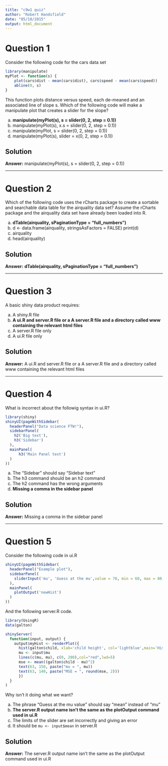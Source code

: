 ```yaml
---
title: "c9w1 quiz"
author: "Robert Handsfield"
date: "05/10/2015"
output: html_document
---
```



# Question 1
Consider the following code for the cars data set

```r
library(manipulate)
myPlot <- function(s) {
    plot(cars$dist - mean(cars$dist), cars$speed - mean(cars$speed))
    abline(0, s)
}
```

This function plots distance versus speed, each de-meaned and an associated line of slope s. Which of the following code will make a manipulate plot that creates a slider for the slope?

a) __manipulate(myPlot(s), s = slider(0, 2, step = 0.1))__  
b) manipulate(myPlot(s), x.s = slider(0, 2, step = 0.1))  
c) manipulate(myPlot, s = slider(0, 2, step = 0.1))  
d) manipulate(myPlot(s), slider = x(0, 2, step = 0.1))  

## Solution
__Answer:__ manipulate(myPlot(s), s = slider(0, 2, step = 0.1))

---

# Question 2
Which of the following code uses the rCharts package to create a sortable and searchable data table for the airquality data set? Assume the rCharts package and the airquality data set have already been loaded into R.

a) __dTable(airquality, sPaginationType = "full_numbers")__  
b) d <- data.frame(airquality, stringsAsFactors = FALSE) print(d)  
c) airquality  
d) head(airquality)  

## Solution
__Answer:__ __dTable(airquality, sPaginationType = "full_numbers")__

---

# Question 3
A basic shiny data product requires:

a) A shiny.R file  
b) __A ui.R and server.R file or a A server.R file and a directory called www containing the relevant html files__  
c) A server.R file only  
d) A ui.R file only  


## Solution
__Answer:__ A ui.R and server.R file or a A server.R file and a directory called www containing the relevant html files

---

# Question 4
What is incorrect about the followig syntax in ui.R?

```r
library(shiny)
shinyUI(pageWithSidebar(
  headerPanel("Data science FTW!"),
  sidebarPanel(
    h2('Big text'),
    h3('Sidebar')
  ),
  mainPanel(
      h3('Main Panel text')
  )
))
```

a) The "Sidebar" should say "Sidebar text"  
b) The h3 command should be an h2 command  
c) The h2 command has the wrong arguments  
d) __Missing a comma in the sidebar panel__  

## Solution
__Answer:__ Missing a comma in the sidebar panel

---

# Question 5
Consider the following code in ui.R

```r
shinyUI(pageWithSidebar(
  headerPanel("Example plot"),
  sidebarPanel(
    sliderInput('mu', 'Guess at the mu',value = 70, min = 60, max = 80, step = 0.05,)
  ),
  mainPanel(
    plotOutput('newHist')
  )
))
```

And the following server.R code.

```r
library(UsingR)
data(galton)

shinyServer(
  function(input, output) {
    output$myHist <- renderPlot({
      hist(galton$child, xlab='child height', col='lightblue',main='Histogram')
      mu <- input$mu
      lines(c(mu, mu), c(0, 200),col="red",lwd=5)
      mse <- mean((galton$child - mu)^2)
      text(63, 150, paste("mu = ", mu))
      text(63, 140, paste("MSE = ", round(mse, 2)))
      })
  }
)
```

Why isn't it doing what we want?

a) The phrase "Guess at the mu value" should say "mean" instead of "mu"  
b) __The server.R output name isn't the same as the plotOutput command used in ui.R__  
c) The limits of the slider are set incorrectly and giving an error  
d) It should be `mu <- input$mean` in server.R  

## Solution
__Answer:__ The server.R output name isn't the same as the plotOutput command used in ui.R
